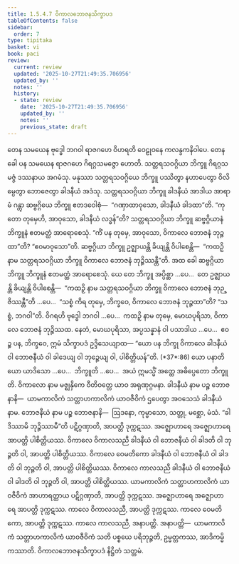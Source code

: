 ```yaml
---
title: 1.5.4.7 ဝိကာလဘောဇနသိက္ခာပဒ
tableOfContents: false
sidebar:
  order: 7
type: tipitaka
basket: vi
book: paci
review:
  current: review
  updated: '2025-10-27T21:49:35.706956'
  updated_by: ''
  notes: ''
  history:
  - state: review
    date: '2025-10-27T21:49:35.706956'
    updated_by: ''
    notes: ''
    previous_state: draft
---
```



<ReviewStatus review={frontmatter.review} showDetails={true} />

<HypothesisAnnotation frontmatter={frontmatter} />

<DynamicBreadcrumb />

<Division number="247" book="paci" e="ch" v="2" p="114">

<Paragraph number="800" book="paci">
တေန သမယေန ဗုဒ္ဓေါ ဘဂဝါ ရာဇဂဟေ ဝိဟရတိ ဝေဠုဝနေ ကလန္ဒကနိဝါပေ. တေန ခေါ ပန သမယေန ရာဇဂဟေ ဂိရဂ္ဂသမဇ္ဇော ဟောတိ. သတ္တရသဝဂ္ဂိယာ ဘိက္ခူ ဂိရဂ္ဂသမဇ္ဇံ ဒဿနာယ အဂမံသု. မနုဿာ သတ္တရသဝဂ္ဂိယေ ဘိက္ခူ ပဿိတွာ နဟာပေတွာ ဝိလိမ္ပေတွာ ဘောဇေတွာ ခါဒနီယံ အဒံသု. သတ္တရသဝဂ္ဂိယာ ဘိက္ခူ ခါဒနီယံ အာဒါယ အာရာမံ ဂန္တွာ ဆဗ္ဗဂ္ဂိယေ ဘိက္ခူ ဧတဒဝေါစုံ—  “ဂဏှာထာဝုသော, ခါဒနီယံ ခါဒထာ”တိ. “ကုတော တုမှေဟိ, အာဝုသော, ခါဒနီယံ လဒ္ဓန်”တိ? သတ္တရသဝဂ္ဂိယာ ဘိက္ခူ ဆဗ္ဗဂ္ဂိယာနံ ဘိက္ခူနံ ဧတမတ္ထံ အာရောစေသုံ. “ကိံ ပန တုမှေ, အာဝုသော, ဝိကာလေ ဘောဇနံ ဘုဉ္ဇထာ”တိ? “ဧဝမာဝုသော”တိ. ဆဗ္ဗဂ္ဂိယာ ဘိက္ခူ ဥဇ္ဈာယန္တိ ခိယျန္တိ ဝိပါစေန္တိ—  “ကထဉှိ နာမ သတ္တရသဝဂ္ဂိယာ ဘိက္ခူ ဝိကာလေ ဘောဇနံ ဘုဉ္ဇိဿန္တီ”တိ.
</Paragraph>

<Paragraph number="801" book="paci">
အထ ခေါ ဆဗ္ဗဂ္ဂိယာ ဘိက္ခူ ဘိက္ခူနံ ဧတမတ္ထံ အာရောစေသုံ. ယေ တေ ဘိက္ခူ အပ္ပိစ္ဆာ …ပေ…  တေ ဥဇ္ဈာယန္တိ ခိယျန္တိ ဝိပါစေန္တိ—  “ကထဉှိ နာမ သတ္တရသဝဂ္ဂိယာ ဘိက္ခူ ဝိကာလေ ဘောဇနံ ဘုဉ္ဇိဿန္တီ”တိ …ပေ…  “သစ္စံ ကိရ တုမှေ, ဘိက္ခဝေ, ဝိကာလေ ဘောဇနံ ဘုဉ္ဇထာ”တိ? “သစ္စံ, ဘဂဝါ”တိ. ဝိဂရဟိ ဗုဒ္ဓေါ ဘဂဝါ …ပေ…  ကထဉှိ နာမ တုမှေ, မောဃပုရိသာ, ဝိကာလေ ဘောဇနံ ဘုဉ္ဇိဿထ. နေတံ, မောဃပုရိသာ, အပ္ပသန္နာနံ ဝါ ပသာဒါယ …ပေ…  ဧဝဉ္စ ပန, ဘိက္ခဝေ, ဣမံ သိက္ခာပဒံ ဥဒ္ဒိသေယျာထ—
</Paragraph>

</Division>
<Division number="248" book="paci" e="ch" v="2" p="115">

<Paragraph number="802" book="paci">
<Emphasis>“ယော ပန ဘိက္ခု ဝိကာလေ ခါဒနီယံ</Emphasis> <Emphasis>ဝါ ဘောဇနီယံ ဝါ ခါဒေယျ ဝါ ဘုဉ္ဇေယျ ဝါ, ပါစိတ္တိယန်”</Emphasis>တိ. (*37*:<Emphasis>86</Emphasis>)
</Paragraph>

</Division>
<Division number="249" book="paci" e="ch" v="2" p="115">

<Paragraph number="803" book="paci">
<Emphasis>ယော ပနာ</Emphasis>တိ ယော ယာဒိသော …ပေ…  <Emphasis>ဘိက္ခူ</Emphasis>တိ …ပေ…  အယံ ဣမသ္မိံ အတ္ထေ အဓိပ္ပေတော ဘိက္ခူတိ.
</Paragraph>

<Paragraph number="804" book="paci">
<Emphasis>ဝိကာလော</Emphasis> နာမ မဇ္ဈနှိကေ ဝီတိဝတ္တေ ယာဝ အရုဏုဂ္ဂမနာ.
</Paragraph>

<Paragraph number="805" book="paci">
<Emphasis>ခါဒနီယံ</Emphasis> နာမ ပဉ္စ ဘောဇနာနိ—  ယာမကာလိကံ သတ္တာဟကာလိကံ ယာဝဇီဝိကံ ဌပေတွာ အဝသေသံ ခါဒနီယံ နာမ.
</Paragraph>

<Paragraph number="806" book="paci">
<Emphasis>ဘောဇနီယံ</Emphasis> နာမ ပဉ္စ ဘောဇနာနိ—  ဩဒနော, ကုမ္မာသော, သတ္တု, မစ္ဆော, မံသံ.
</Paragraph>

<Paragraph number="807" book="paci">
“ခါဒိဿာမိ ဘုဉ္ဇိဿာမီ”တိ ပဋိဂ္ဂဏှာတိ, အာပတ္တိ ဒုက္ကဋဿ. အဇ္ဈောဟာရေ အဇ္ဈောဟာရေ အာပတ္တိ ပါစိတ္တိယဿ.
</Paragraph>

</Division>
<Division number="250" book="paci" e="ch" v="2" p="115">

<Paragraph number="808" book="paci">
ဝိကာလေ ဝိကာလသညီ ခါဒနီယံ ဝါ ဘောဇနီယံ ဝါ ခါဒတိ ဝါ ဘုဉ္ဇတိ ဝါ, အာပတ္တိ ပါစိတ္တိယဿ. ဝိကာလေ ဝေမတိကော ခါဒနီယံ ဝါ ဘောဇနီယံ ဝါ ခါဒတိ ဝါ ဘုဉ္ဇတိ ဝါ, အာပတ္တိ ပါစိတ္တိယဿ. ဝိကာလေ ကာလသညီ ခါဒနီယံ ဝါ ဘောဇနီယံ ဝါ ခါဒတိ ဝါ ဘုဉ္ဇတိ ဝါ, အာပတ္တိ ပါစိတ္တိယဿ.
</Paragraph>

<Paragraph number="809" book="paci">
ယာမကာလိကံ သတ္တာဟကာလိကံ ယာဝဇီဝိကံ အာဟာရတ္ထာယ ပဋိဂ္ဂဏှာတိ, အာပတ္တိ ဒုက္ကဋဿ. အဇ္ဈောဟာရေ အဇ္ဈောဟာရေ အာပတ္တိ ဒုက္ကဋဿ. ကာလေ ဝိကာလသညီ, အာပတ္တိ ဒုက္ကဋဿ. ကာလေ ဝေမတိကော, အာပတ္တိ ဒုက္ကဋဿ. ကာလေ ကာလသညီ, အနာပတ္တိ.
</Paragraph>

</Division>
<Division number="251" book="paci" e="ch" v="2" p="116">

<Paragraph number="810" book="paci">
အနာပတ္တိ—  ယာမကာလိကံ သတ္တာဟကာလိကံ ယာဝဇီဝိကံ သတိ ပစ္စယေ ပရိဘုဉ္ဇတိ, ဥမ္မတ္တကဿ, အာဒိကမ္မိကဿာတိ.

</Paragraph>
</Division>

<Paragraph number="811" type="center" book="paci">
ဝိကာလဘောဇနသိက္ခာပဒံ နိဋ္ဌိတံ သတ္တမံ.
</Paragraph>